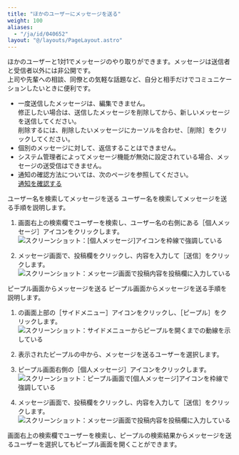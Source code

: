 ```yaml
---
title: "ほかのユーザーにメッセージを送る"
weight: 100
aliases:
  - "/ja/id/040652"
layout: "@/layouts/PageLayout.astro"
---
```




ほかのユーザーと1対1でメッセージのやり取りができます。メッセージは送信者と受信者以外には非公開です。  
上司や先輩への相談、同僚との気軽な話題など、自分と相手だけでコミュニケーションしたいときに便利です。

<Note>

* 一度送信したメッセージは、編集できません。  
  修正したい場合は、送信したメッセージを削除してから、新しいメッセージを送信してください。  
  削除するには、削除したいメッセージにカーソルを合わせ、<Wovn>［削除］</Wovn>をクリックしてください。
* 個別のメッセージに対して、返信することはできません。
* システム管理者によってメッセージ機能が無効に設定されている場合、メッセージの送受信はできません。
* 通知の確認方法については、次のページを参照してください。  
  [通知を確認する](/k/ja/id/040672.html)

</Note>

<Heading id="message_send_message_10">ユーザー名を検索してメッセージを送る</Heading>
ユーザー名を検索してメッセージを送る手順を説明します。

1. 画面右上の検索欄でユーザーを検索し、ユーザー名の右側にある<Wovn>［個人メッセージ］</Wovn>アイコンをクリックします。  
   <Img src="/k/kintone/img-ja/send_message_img03.png" alt="スクリーンショット：[個人メッセージ]アイコンを枠線で強調している" />

1. メッセージ画面で、投稿欄をクリックし、内容を入力して<Wovn>［送信］</Wovn>をクリックします。<Wovn></Wovn>  
   <Img src="/k/kintone/img-ja/send_message_04.png" alt="スクリーンショット：メッセージ画面で投稿内容を投稿欄に入力している" />

<Heading id="message_send_message_20">ピープル画面からメッセージを送る</Heading>
ピープル画面からメッセージを送る手順を説明します。

1. <Kintone />の画面上部の<Wovn>［サイドメニュー］</Wovn>アイコンをクリックし、<Wovn>［ピープル］</Wovn>をクリックします。  
   <Img src="/k/kintone/img-ja/send_message_img01.png" alt="スクリーンショット：サイドメニューからピープルを開くまでの動線を示している" />

1. 表示されたピープルの中から、メッセージを送るユーザーを選択します。

1. ピープル画面右側の<Wovn>［個人メッセージ］</Wovn>アイコンをクリックします。  
   <Img src="/k/kintone/img-ja/send_message_img02.png" alt="スクリーンショット：ピープル画面で[個人メッセージ]アイコンを枠線で強調している" />

1. メッセージ画面で、投稿欄をクリックし、内容を入力して<Wovn>［送信］</Wovn>をクリックします。<Wovn></Wovn>  
   <Img src="/k/kintone/img-ja/send_message_04.png" alt="スクリーンショット：メッセージ画面で投稿内容を投稿欄に入力している" />

<Note>

画面右上の検索欄でユーザーを検索し、ピープルの検索結果からメッセージを送るユーザーを選択してもピープル画面を開くことができます。

</Note>
